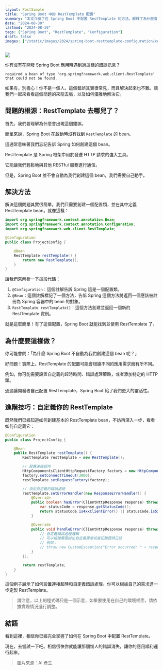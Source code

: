 ```yaml
---
layout: PostSimple
title: "Spring Boot 中的 RestTemplate 配置"
summary: "本文介紹了在 Spring Boot 中配置 RestTemplate 的方法，解釋了為什麼會出現 required a bean of type 'org.springframework.web.client.RestTemplate' that could not be found 錯誤，並提供了基本和進階的配置示例"
date: "2024-08-30"
lastmod: "2024-08-30"
tags: ["Spring Boot", "RestTemplate", "Configuration"]
draft: false
images: ["/static/images/2024/spring-boot-resttemplate-configuration/cover.webp"]
---
```


![](/static/images/2024/spring-boot-resttemplate-configuration/cover.webp)


你有沒有在開發 Spring Boot 應用時遇到過這樣的錯誤訊息？

```
required a bean of type 'org.springframework.web.client.RestTemplate' that could not be found.
```

如果有，別擔心！你不是一個人。這個錯誤其實很常見，而且解決起來也不難。讓我們一起來看看這個問題的來龍去脈，以及如何優雅地解決它。

## 問題的根源：RestTemplate 去哪兒了？

首先，我們要理解為什麼會出現這個錯誤。

簡單來說，Spring Boot 在啟動時沒有找到 `RestTemplate` 的 bean。

這通常意味著我們忘記告訴 Spring 如何創建這個 bean。

RestTemplate 是 Spring 框架中用於發送 HTTP 請求的強大工具。

它能讓我們輕鬆地與其他 RESTful 服務進行通信。

但是，Spring Boot 並不會自動為我們創建這個 bean，我們需要自己動手。

## 解決方法

解決這個問題其實很簡單。我們只需要創建一個配置類，並在其中定義 RestTemplate bean。就像這樣：

```java
import org.springframework.context.annotation.Bean;
import org.springframework.context.annotation.Configuration;
import org.springframework.web.client.RestTemplate;

@Configuration
public class ProjectConfig {

    @Bean
    RestTemplate restTemplate() {
        return new RestTemplate();
    }
}
```

讓我們來解析一下這段代碼：

1. `@Configuration`：這個註解告訴 Spring 這是一個配置類。
2. `@Bean`：這個註解標記了一個方法，告訴 Spring 這個方法將返回一個應該被註冊為 Spring 容器中的 bean 的對象。
3. `RestTemplate restTemplate()`：這個方法創建並返回一個新的 RestTemplate 實例。

就是這麼簡單！有了這個配置，Spring Boot 就能找到並使用 RestTemplate 了。

## 為什麼要這樣做？

你可能會問：「為什麼 Spring Boot 不自動為我們創建這個 bean 呢？」

好問題！實際上，RestTemplate 的配置可能會根據不同的應用需求而有所不同。

例如，你可能需要設置自定義的超時時間、錯誤處理策略，或者添加特定的 HTTP 頭。

通過讓開發者自己配置 RestTemplate，Spring Boot 給了我們更大的靈活性。

## 進階技巧：自定義你的 RestTemplate

既然我們已經知道如何創建基本的 RestTemplate bean，不妨再深入一步，看看如何自定義它：

```java
@Configuration
public class ProjectConfig {

    @Bean
    public RestTemplate restTemplate() {
        RestTemplate restTemplate = new RestTemplate();

        // 設置連接超時
        HttpComponentsClientHttpRequestFactory factory = new HttpComponentsClientHttpRequestFactory();
        factory.setConnectTimeout(3000);
        restTemplate.setRequestFactory(factory);

        // 添加自定義的錯誤處理
        restTemplate.setErrorHandler(new ResponseErrorHandler() {
            @Override
            public boolean hasError(ClientHttpResponse response) throws IOException {
                var statusCode = response.getStatusCode();
                return statusCode.is4xxClientError() || statusCode.is5xxServerError();
            }

            @Override
            public void handleError(ClientHttpResponse response) throws IOException {
                // 自定義錯誤處理邏輯
                // 可以根據需要拋出自定義異常或者記錄錯誤日誌
                // 例如：
                // throw new CustomException("Error occurred: " + response.getStatusCode());
            }
        });

        return restTemplate;
    }
}
```

這個例子展示了如何設置連接超時和自定義錯誤處理。你可以根據自己的需求進一步定製 RestTemplate。

> 請注意，以上的程式碼只是一個示意，如果要使用在自己的環境裡面，請依據實際情況進行調整。

## 結語

看到這裡，相信你已經完全掌握了如何在 Spring Boot 中配置 RestTemplate。

現在，去嘗試一下吧。相信很快你就能讓那個惱人的錯誤消失，讓你的應用順利運行起來。


> 圖片來源：AI 產生